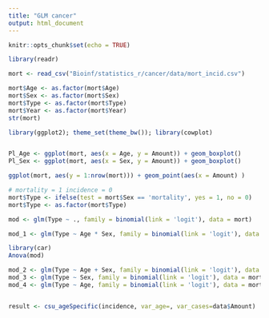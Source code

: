 ```yaml
---
title: "GLM cancer"
output: html_document
---
```


```r
knitr::opts_chunk$set(echo = TRUE)
```

```r
library(readr)

mort <- read_csv("Bioinf/statistics_r/cancer/data/mort_incid.csv")
```

```r
mort$Age <- as.factor(mort$Age)
mort$Sex <- as.factor(mort$Sex)
mort$Type <- as.factor(mort$Type)
mort$Year <- as.factor(mort$Year)
str(mort)
```

```r
library(ggplot2); theme_set(theme_bw()); library(cowplot)


Pl_Age <- ggplot(mort, aes(x = Age, y = Amount)) + geom_boxplot()
Pl_Sex <- ggplot(mort, aes(x = Sex, y = Amount)) + geom_boxplot()

ggplot(mort, aes(y = 1:nrow(mort))) + geom_point(aes(x = Amount) )


```
```r
# mortality = 1 incidence = 0
mort$Type <- ifelse(test = mort$Sex == 'mortality', yes = 1, no = 0)
mort$Type <- as.factor(mort$Type)

```



```r
mod <- glm(Type ~ ., family = binomial(link = 'logit'), data = mort)

mod_1 <- glm(Type ~ Age * Sex, family = binomial(link = 'logit'), data = mort)

library(car)
Anova(mod)
```


```r
mod_2 <- glm(Type ~ Age + Sex, family = binomial(link = 'logit'), data = mort)
mod_3 <- glm(Type ~ Sex, family = binomial(link = 'logit'), data = mort)
mod_4 <- glm(Type ~ Age, family = binomial(link = 'logit'), data = mort)
```

```r

```

```r
result <- csu_ageSpecific(incidence, var_age=, var_cases=data$Amount)


```



